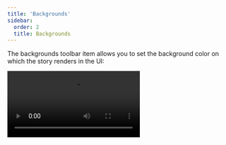 ```yaml
---
title: 'Backgrounds'
sidebar:
  order: 2
  title: Backgrounds
---
```


The backgrounds toolbar item allows you to set the background color on which the story renders in the UI:

<Video src="../_assets/essentials/addon-backgrounds-optimized.mp4" />

## Configuration

By default, the backgrounds toolbar item includes a light and dark background.

But you're not restricted to these backgrounds. You can configure your own set of colors with the `backgrounds` [parameter](../writing-stories/parameters.mdx) in your [`.storybook/preview.js|ts`](../configure/index.mdx#configure-story-rendering).

You can define the available background colors using the [`options` property](#options) and set the initial background color using the `initialGlobals` property:

{/* prettier-ignore-start */}

<CodeSnippets path="addon-backgrounds-options-in-preview.md" />

{/* prettier-ignore-end */}

## Defining the background for a story

The backgrounds toolbar item enables you to change the background color applied to a story by selecting from the list of predefined background colors in the toolbar. If needed, you can set a story to default to a specific background color, by using the `globals` option:

{/* prettier-ignore-start */}

<CodeSnippets path="addon-backgrounds-define-globals.md" usesCsf3 />

{/* prettier-ignore-end */}


<Callout variant="info">

  When you specify a background color for a story (or a component's stories) using `globals`, the color is applied and cannot be changed using the toolbar. This is useful to ensure a story is always rendered on a specific background color.

</Callout>

## Extending the configuration

You can also configure backgrounds on a per-component or per-story basis through [parameter inheritance](../writing-stories/parameters.mdx#component-parameters).

To set the available background colors, use the [`options` property](#options). In this example, we'll adjust the colors for all of the Button component's stories:

{/* prettier-ignore-start */}

<CodeSnippets path="addon-backgrounds-options-in-meta.md" />

{/* prettier-ignore-end */}


## Disable backgrounds

If you want to turn off backgrounds in a story, you can do so by configuring the `backgrounds` parameter like so:

{/* prettier-ignore-start */}

<CodeSnippets path="addon-backgrounds-disabled.md" usesCsf3/>

{/* prettier-ignore-end */}

## Grid

The backgrounds toolbar item also includes a Grid selector, which allows you to quickly see if your components are aligned.

You don't need additional configuration to get started. But its properties are fully customizable; if you don't supply any value to any of its properties, they'll default to the following values:

{/* prettier-ignore-start */}

<CodeSnippets path="addon-backgrounds-grid.md" />

{/* prettier-ignore-end */}

## API

### Globals

This module contributes the following globals to Storybook, under the `backgrounds` namespace:

#### `grid`

Type: `boolean`

Whether the [grid](#grid) is displayed.

#### `value`

Type: `string`

When set, the background color is applied and cannot be changed using the toolbar. Must match the key of one of the [available colors](#options).

### Parameters

This module contributes the following [parameters](../writing-stories/parameters.mdx) to Storybook, under the `backgrounds` namespace:

#### `disable`

Type: `boolean`

Turn off this module's behavior. This parameter is most useful to allow overriding at more specific levels. For example, if this parameter is set to `true` at the project level, it could be re-enabled by setting it to `false` at the meta (component) or story level.

#### `grid`

Type:

```ts
{
  cellAmount?: number;
  cellSize?: number;
  disable?: boolean;
  offsetX?: number;
  offsetY?: number;
  opacity?: number;
}
```

Configuration for the [background grid](#grid).

##### `grid.cellAmount`

Type: `number`

Default: `5`

Specify the size of the minor grid lines.

##### `grid.cellSize`

Type: `number`

Default: `20`

Specify the size of the major grid lines.

##### `grid.disable`

Type: `boolean`

Turn off the grid.

##### `grid.offsetX`

Type: `number`

Default: `0` if [story layout](../api/parameters.mdx#layout) is `'fullscreen'`; `16` if story layout is `'padded'`

Horizontal offset of the grid.

##### `grid.offsetY`

Type: `number`

Default: `0` if [story layout](../api/parameters.mdx#layout) is `'fullscreen'`; `16` if story layout is `'padded'`

Vertical offset of the grid.

##### `grid.opacity`

Type: `number`

Default: `0.5`

The opacity of the grid lines.

#### `options`

(Required, see description)

Type:

```ts
{
  [key: string]: {
    name: string;
    value: string;
  };
}
```

Available background colors. See above for a [usage example](#configuration).
